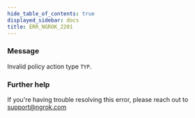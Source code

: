 ```yaml
---
hide_table_of_contents: true
displayed_sidebar: docs
title: ERR_NGROK_2201
---
```




### Message

Invalid policy action type `TYP`.

<ErrorDetails error="err_ngrok_2201" />

### Further help

If you're having trouble resolving this error, please reach out to [support@ngrok.com](mailto:support@ngrok.com?subject=Help%20with%20ERR_NGROK_2201)
